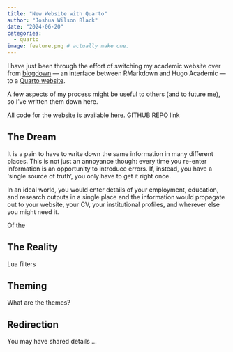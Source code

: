 ```yaml
---
title: "New Website with Quarto"
author: "Joshua Wilson Black"
date: "2024-06-20"
categories:
  - quarto
image: feature.png # actually make one.
---
```


I have just been through the effort of switching my academic website over from
[blogdown](https://bookdown.org/yihui/blogdown/) --- an interface between
RMarkdown and Hugo Academic --- to a [Quarto website](https://quarto.org/docs/websites/).

A few aspects of my process might be useful to others (and to future me), so 
I've written them down here.

All code for the website is available [here](). GITHUB REPO link

## The Dream

It is a pain to have to write down the same information in many different places.
This is not just an annoyance though: every time you re-enter information is 
an opportunity to introduce errors. If, instead, you have a 'single source of
truth', you only have to get it right once.

In an ideal world, you would enter details of your employment, education, and
research outputs in a single place and the information would propagate out to
your website, your CV, your institutional profiles, and wherever else you might
need it.

Of the 

## The Reality

Lua filters

## Theming

What are the themes? 

## Redirection

You may have shared details ...

